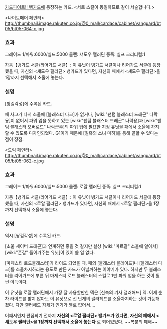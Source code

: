 [[카드파이트!! 뱅가드]]에 등장하는 카드.
<서로 스킬이 동일하므로 같이 서술합니다.>

<나이트메어 페인터>
http://thumbnail.image.rakuten.co.jp/@0_mall/cardace/cabinet/vanguard/bt05/bt05-064-c.jpg

=== 효과 ===

그레이드 1/파워:6000/실드:5000
클랜: 섀도우 팰러딘
종족: 실프
크리티컬:1

자동【뱅가드 서클/리어가드 서클】: 이 유닛이 뱅가드 서클이나 리어가드 서클에 등장했을 때, 자신의 <섀도우 팰러딘> 뱅가드가 있다면, 자신의 패에서 <섀도우 팰러딘>을 1장까지 선택해서 소울에 놓는다.

=== 설명 ===
[쌍검각성]에 수록된 카드.

패 사고가 나서 소울에 [블래스터 다크]가 없거나, [wiki:"팬텀 블래스터 드래곤" 나락용]이 없어서 파워 업을 못하고 있는 [wiki:"팬텀 블래스터 드래곤" 나락용]과 [wiki:"팬텀 블래스터 오버로드" 나락군주]의 파워 업에 필요한 지정 유닛을 패에서 소울에 차지할 수 있도록 디자인되었다.
G1이기 때문에 [칠흑의 소녀 마하]를 통해 콜할 수 있다는 점이 장점.

<드림 페인터>
http://thumbnail.image.rakuten.co.jp/@0_mall/cardace/cabinet/vanguard/bt05/bt05-062-c.jpg

=== 효과 ===
그레이드 1/파워:6000/실드:5000
클랜: 로얄 팰러딘
종족: 실프
크리티컬:1

자동【뱅가드 서클/리어가드 서클】: 이 유닛이 뱅가드 서클이나 리어가드 서클에 등장했을 때, 자신의 <로얄 팰러딘> 뱅가드가 있다면, 자신의 패에서 <로얄 팰러딘>을 1장까지 선택해서 소울에 놓는다.

=== 설명 ===
역시 [쌍검각성]에 수록된 카드.

[소울 세이버 드래곤]과 연계하면 좋을 것 같지만 실상 [wiki:"마르갈" 소울에 알아서] [wiki:"폰갈" 들어가주는 유닛]이 있어 쓸 일 없다.

[마제스티 로드블래스터]가 라이드 되었을 때, 패의 [블래스터 블레이드]나 [블래스터 다크]를 소울차지하라는 용도로 만든 카드가 아닐까하는 이야기가 있다. 하지만 두 블래스터를 리어가드에 부른 뒤 마제스티 로드 블래스터의 스킬로 1만 파워 업을 하는 것이 훨씬 이득이다.

이 유닛을 로얄 팰러딘에서 가장 잘 사용할만한 덱은 [신속의 기사 갤러해드] 덱. 이제 순차 라이드를 밟지 않아도 이 유닛으로 전 단계의 갤러헤드를 소울차지하는 것이 가능해졌다. 다만 갤러해드 자체가 인기가 별로 없어서….

어째서인지 편집되기 전까지 '''자신의 <로얄 팰러딘> 뱅가드가 있다면, 자신의 패에서 <섀도우 팰러딘>을 1장까지 선택해서 소울에 놓는다''' 로 되어있었다. ~~복붙의 폐해~~
